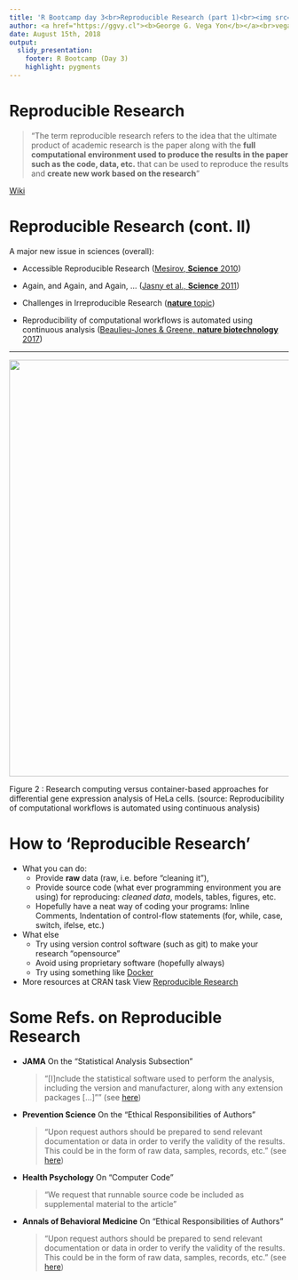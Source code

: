 ```yaml
---
title: 'R Bootcamp day 3<br>Reproducible Research (part 1)<br><img src="../../fig/trojan-rlogo.svg" style="width:250px;">'
author: <a href="https://ggvy.cl"><b>George G. Vega Yon</b></a><br>vegayon@usc.edu<br><br>University of Southern California<br>Department of Preventive Medicine
date: August 15th, 2018
output: 
  slidy_presentation:
    footer: R Bootcamp (Day 3)
    highlight: pygments
---
```


# Reproducible Research

> "The term reproducible research refers to the idea that the ultimate product
> of academic research is the paper along with the __full computational environment
> used to produce the results in the paper such as the code, data, etc.__ that
> can be used to reproduce the results and __create new work based on the research__"


[Wiki](https://en.wikipedia.org/wiki/Reproducibility#Reproducible_research)

# Reproducible Research (cont. II) 

A major new issue in sciences (overall):

* Accessible Reproducible Research ([Mesirov, __Science__ 2010](http://science.sciencemag.org/content/327/5964/415))

* Again, and Again, and Again, ... ([Jasny et al., __Science__ 2011](http://science.sciencemag.org/content/334/6060/1225))

* Challenges in Irreproducible Research ([__nature__ topic](http://www.nature.com/news/reproducibility-1.17552))

* Reproducibility of computational workflows is automated using continuous analysis ([Beaulieu-Jones & Greene, __nature biotechnology__ 2017](https://www.nature.com/articles/nbt.3780?foxtrotcallback=true))

---

<div align="center">
<img src="../../fig/docker-paper-nature.jpg" style="width:750px">

Figure 2 : Research computing versus container-based approaches for differential gene expression analysis of HeLa cells.
(source: Reproducibility of computational workflows is automated using continuous analysis)
</div>
    
# How to 'Reproducible Research'

- What you can do:
    * Provide __raw__ data (raw, i.e. before "cleaning it"),
    * Provide source code (what ever programming environment you are using) for reproducing:
  _cleaned data_, models, tables, figures, etc.
    * Hopefully have a neat way of coding your programs: Inline Comments, Indentation of control-flow statements (for, while, case, switch, ifelse, etc.)

- What else
    * Try using version control software (such as git) to make your research "opensource"
    * Avoid using proprietary software (hopefully always)
    * Try using something like [Docker](https://docker.com)

- More resources at CRAN task View [Reproducible Research](https://cran.r-project.org/web/views/ReproducibleResearch.html)

# Some Refs. on Reproducible Research {.smaller}

*   __JAMA__ On the "Statistical Analysis Subsection"
    
    > "[I]nclude the statistical software used to perform the analysis, including
    > the version and manufacturer, along with any extension packages [...]""
    > (see [here](http://jama.jamanetwork.com/public/instructionsForAuthors.aspx#ManuscriptChecklist))

*   __Prevention Science__ On the "Ethical Responsibilities of Authors"

    > "Upon request authors should be prepared to send relevant documentation or
    > data in order to verify the validity of the results. This could be in the form
    > of raw data, samples, records, etc."
    > (see [here](http://www.springer.com/cda/content/document/cda_downloaddocument/SPR+Prevention+Science+-+IFAs+-+2015+SL.pdf?SGWID=0-0-45-1514983-p35521857))

*   __Health Psychology__ On "Computer Code"

    > "We request that runnable source code be included as supplemental material
    > to the article"

*   __Annals of Behavioral Medicine__ On "Ethical Responsibilities of Authors"

    > "Upon request authors should be prepared to send relevant documentation or
    > data in order to verify the validity of the results. This could be in the
    > form of raw data, samples, records, etc."
    > (see [here](http://www.springer.com/medicine/journal/12160?detailsPage=pltci_2363800))


